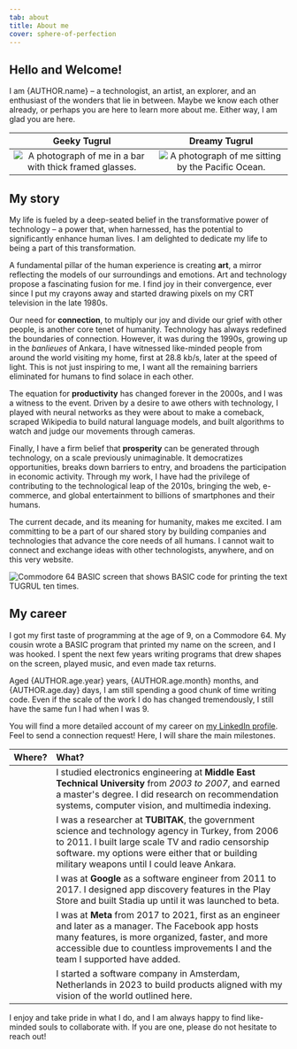 ```yaml
---
tab: about
title: About me
cover: sphere-of-perfection
---
```



## Hello and Welcome!

I am {AUTHOR.name} – a technologist, an artist, an explorer, and an enthusiast of the wonders that lie in between. Maybe we know each other already, or perhaps you are here to learn more about me. Either way, I am glad you are here.

|                              Geeky Tugrul                               |                           Dreamy Tugrul                           |
| :---------------------------------------------------------------------: | :---------------------------------------------------------------: |
| ![A photograph of me in a bar with thick framed glasses.](./ankara.jpg) | ![A photograph of me sitting by the Pacific Ocean.](./carmel.jpg) |

## My story

My life is fueled by a deep-seated belief in the transformative power of technology – a power that, when harnessed, has the potential to significantly enhance human lives. I am delighted to dedicate my life to being a part of this transformation.

A fundamental pillar of the human experience is creating **art**, a mirror reflecting the models of our surroundings and emotions. Art and technology propose a fascinating fusion for me. I find joy in their convergence, ever since I put my crayons away and started drawing pixels on my CRT television in the late 1980s.

Our need for **connection**, to multiply our joy and divide our grief with other people, is another core tenet of humanity. Technology has always redefined the boundaries of connection. However, it was during the 1990s, growing up in the _banlieues_ of Ankara, I have witnessed like-minded people from around the world visiting my home, first at 28.8 kb/s, later at the speed of light. This is not just inspiring to me, I want all the remaining barriers eliminated for humans to find solace in each other.

The equation for **productivity** has changed forever in the 2000s, and I was a witness to the event. Driven by a desire to awe others with technology, I played with neural networks as they were about to make a comeback, scraped Wikipedia to build natural language models, and built algorithms to watch and judge our movements through cameras.

Finally, I have a firm belief that **prosperity** can be generated through technology, on a scale previously unimaginable. It democratizes opportunities, breaks down barriers to entry, and broadens the participation in economic activity. Through my work, I have had the privilege of contributing to the technological leap of the 2010s, bringing the web, e-commerce, and global entertainment to billions of smartphones and their humans.

The current decade, and its meaning for humanity, makes me excited. I am committing to be a part of our shared story by building companies and technologies that advance the core needs of all humans. I cannot wait to connect and exchange ideas with other technologists, anywhere, and on this very website.

<img
  src={c64.src}
  alt="Commodore 64 BASIC screen that shows BASIC code for printing the text TUGRUL ten times."
  width={720}
/>

## My career

I got my first taste of programming at the age of 9, on a Commodore 64. My cousin wrote a BASIC program that printed my name on the screen, and I was hooked. I spent the next few years writing programs that drew shapes on the screen, played music, and even made tax returns.

Aged {AUTHOR.age.year} years, {AUTHOR.age.month} months, and {AUTHOR.age.day} days, I am still spending a good chunk of time writing code. Even if the scale of the work I do has changed tremendously, I still have the same fun I had when I was 9.

You will find a more detailed account of my career on [my LinkedIn profile](https://www.linkedin.com/in/tugrulates/). Feel to send a connection request! Here, I will share the main milestones.

|                             Where?                             | What?                                                                                                                                                                                                                                                    |
| :------------------------------------------------------------: | :------------------------------------------------------------------------------------------------------------------------------------------------------------------------------------------------------------------------------------------------------- |
|    <Icon src={logoMetu} alt="METU logo" className="w-24" />    | I studied electronics engineering at **Middle East Technical University** from _2003 to 2007_, and earned a master's degree. I did research on recommendation systems, computer vision, and multimedia indexing.                                         |
| <Icon src={logoTubitak} alt="TUBITAK logo" className="w-24" /> | I was a researcher at **TUBITAK**, the government science and technology agency in Turkey, from 2006 to 2011. I built large scale TV and radio censorship software. my options were either that or building military weapons until I could leave Ankara. |
|  <Icon src={logoGoogle} alt="Google logo" className="w-24" />  | I was at **Google** as a software engineer from 2011 to 2017. I designed app discovery features in the Play Store and built Stadia up until it was launched to beta.                                                                                     |
|    <Icon src={logoMeta} alt="Meta logo" className="w-24" />    | I was at **Meta** from 2017 to 2021, first as an engineer and later as a manager. The Facebook app hosts many features, is more organized, faster, and more accessible due to countless improvements I and the team I supported have added.              |
|    <Icon src={logoRoka} alt="Roka logo" className="w-24" />    | I started a software company in Amsterdam, Netherlands in 2023 to build products aligned with my vision of the world outlined here.                                                                                                                      |

I enjoy and take pride in what I do, and I am always happy to find like-minded souls to collaborate with. If you are one, please do not hesitate to reach out!
